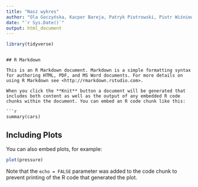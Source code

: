 ```yaml
---
title: "Nasz wykres"
author: "Ola Goczyńska, Kacper Bareja, Patryk Piotrowski, Piotr Wiśniewski"
date: "`r Sys.Date()`"
output: html_document
---
```


```r
library(tidyverse)
```


```

## R Markdown

This is an R Markdown document. Markdown is a simple formatting syntax for authoring HTML, PDF, and MS Word documents. For more details on using R Markdown see <http://rmarkdown.rstudio.com>.

When you click the **Knit** button a document will be generated that includes both content as well as the output of any embedded R code chunks within the document. You can embed an R code chunk like this:

```r
summary(cars)
```

## Including Plots

You can also embed plots, for example:

```r
plot(pressure)
```

Note that the `echo = FALSE` parameter was added to the code chunk to prevent printing of the R code that generated the plot.

